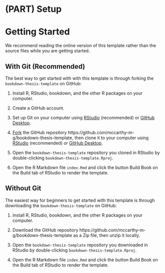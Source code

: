 # (PART) Setup {-}

# Getting Started

We recommend reading the online version of this template rather than the source files while you are getting started.

## With Git (Recommended)

The best way to get started with with this template is through forking the `bookdown-thesis-template` on GitHub:

1. Install R, RStudio, bookdown, and the other R packages on your computer.

2. Create a GitHub account.

3. Set up Git on your computer using [RStudio](https://happygitwithr.com) (recommended) or [GitHub Desktop](https://desktop.github.com).

4. [Fork](https://docs.github.com/en/github/getting-started-with-github/fork-a-repo) the GitHub repository https://github.com/mccarthy-m-g/bookdown-thesis-template, then clone it to your computer using [RStudio](https://support.rstudio.com/hc/en-us/articles/200532077-Version-Control-with-Git-and-SVN) (recommended) or [GitHub Desktop](https://docs.github.com/en/desktop/contributing-and-collaborating-using-github-desktop/cloning-and-forking-repositories-from-github-desktop).

5. Open the `bookdown-thesis-template` repository you cloned in RStudio by double-clicking `bookdown-thesis-template.Rproj`.

6. Open the R Markdown file `index.Rmd` and click the button Build Book on the Build tab of RStudio to render the template.

## Without Git

The easiest way for beginners to get started with this template is through downloading the `bookdown-thesis-template` on GitHub:

1. Install R, RStudio, bookdown, and the other R packages on your computer.

2. Download the GitHub repository https://github.com/mccarthy-m-g/bookdown-thesis-template as a Zip file, then unzip it locally.

3. Open the `bookdown-thesis-template` repository you downloaded in RStudio by double-clicking `bookdown-thesis-template.Rproj`.

4. Open the R Markdown file `index.Rmd` and click the button Build Book on the Build tab of RStudio to render the template.
